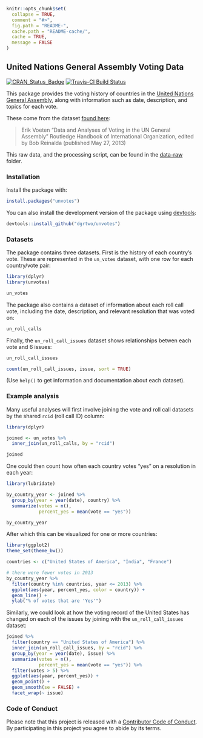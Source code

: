 <!-- README.md is generated from README.Rmd. Please edit that file -->

```r
knitr::opts_chunk$set(
  collapse = TRUE,
  comment = "#>",
  fig.path = "README-",
  cache.path = "README-cache/",
  cache = TRUE,
  message = FALSE
)
```

## United Nations General Assembly Voting Data

[![CRAN_Status_Badge](http://www.r-pkg.org/badges/version/unvotes)](https://cran.r-project.org/package=unvotes)
[![Travis-CI Build Status](https://travis-ci.org/dgrtwo/unvotes.svg?branch=master)](https://travis-ci.org/dgrtwo/unvotes)

This package provides the voting history of countries in the [United Nations General Assembly](http://www.un.org/en/ga/), along with information such as date, description, and topics for each vote.

These come from the dataset [found here](https://dataverse.harvard.edu/dataset.xhtml?persistentId=hdl:1902.1/12379):

> Erik Voeten "Data and Analyses of Voting in the UN General Assembly" Routledge Handbook of International Organization, edited by Bob Reinalda (published May 27, 2013)

This raw data, and the processing script, can be found in the [data-raw](data-raw) folder.

### Installation

Install the package with:

```r
install.packages("unvotes")
```

You can also install the development version of the package using [devtools](https://github.com/hadley/devtools):

```r
devtools::install_github("dgrtwo/unvotes")
```

### Datasets

The package contains three datasets. First is the history of each country's vote. These are represented in the `un_votes` dataset, with one row for each country/vote pair:

```r
library(dplyr)
library(unvotes)

un_votes
```

The package also contains a dataset of information about each roll call vote, including the date, description, and relevant resolution that was voted on:

```r
un_roll_calls
```

Finally, the `un_roll_call_issues` dataset shows relationships betwen each vote and 6 issues:

```r
un_roll_call_issues

count(un_roll_call_issues, issue, sort = TRUE)
```

(Use `help()` to get information and documentation about each dataset).

### Example analysis

Many useful analyses will first involve joining the vote and roll call datasets by the shared `rcid` (roll call ID) column:

```r
library(dplyr)

joined <- un_votes %>%
  inner_join(un_roll_calls, by = "rcid")

joined
```

One could then count how often each country votes "yes" on a resolution in each year:

```r
library(lubridate)

by_country_year <- joined %>%
  group_by(year = year(date), country) %>%
  summarize(votes = n(),
            percent_yes = mean(vote == "yes"))

by_country_year
```

After which this can be visualized for one or more countries:

```r
library(ggplot2)
theme_set(theme_bw())

countries <- c("United States of America", "India", "France")

# there were fewer votes in 2013
by_country_year %>%
  filter(country %in% countries, year <= 2013) %>%
  ggplot(aes(year, percent_yes, color = country)) +
  geom_line() +
  ylab("% of votes that are 'Yes'")
```

Similarly, we could look at how the voting record of the United States has changed on each of the issues by joining with the `un_roll_call_issues` dataset:

```r
joined %>%
  filter(country == "United States of America") %>%
  inner_join(un_roll_call_issues, by = "rcid") %>%
  group_by(year = year(date), issue) %>%
  summarize(votes = n(),
            percent_yes = mean(vote == "yes")) %>%
  filter(votes > 5) %>%
  ggplot(aes(year, percent_yes)) +
  geom_point() +
  geom_smooth(se = FALSE) +
  facet_wrap(~ issue)
```

### Code of Conduct

Please note that this project is released with a [Contributor Code of Conduct](CONDUCT.md). By participating in this project you agree to abide by its terms.
